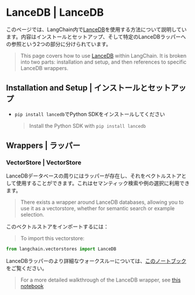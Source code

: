 # LanceDB | LanceDB

このページでは、LangChain内で[LanceDB](https://github.com/lancedb/lancedb)を使用する方法について説明しています。内容はインストールとセットアップ、そして特定のLanceDBラッパーへの参照という2つの部分に分けられています。

> This page covers how to use [LanceDB](https://github.com/lancedb/lancedb) within LangChain.
> It is broken into two parts: installation and setup, and then references to specific LanceDB wrappers.

## Installation and Setup | インストールとセットアップ

* `pip install lancedb`でPython SDKをインストールしてください
  > Install the Python SDK with `pip install lancedb`

## Wrappers | ラッパー

### VectorStore | VectorStore

LanceDBデータベースの周りにはラッパーが存在し、それをベクトルストアとして使用することができます。これはセマンティック検索や例の選択に利用できます。

> There exists a wrapper around LanceDB databases, allowing you to use it as a vectorstore,
> whether for semantic search or example selection.

このベクトルストアをインポートするには：

> To import this vectorstore:

```python
from langchain.vectorstores import LanceDB
```

LanceDBラッパーのより詳細なウォークスルーについては、[このノートブック](/docs/integrations/vectorstores/lancedb)をご覧ください。

> For a more detailed walkthrough of the LanceDB wrapper, see [this notebook](/docs/integrations/vectorstores/lancedb)
